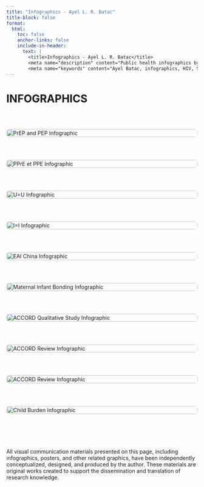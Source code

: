 ```yaml
---
title: "Infographics - Ayel L. R. Batac"
title-block: false
format:
  html:
    toc: false
    anchor-links: false
    include-in-header: 
      text: |
        <title>Infographics - Ayel L. R. Batac</title>
        <meta name="description" content="Public health infographics by Ayel L. R. Batac, translating research on infectious diseases, allergy, and clinical immunology into accessible visuals." />
        <meta name="keywords" content="Ayel Batac, infographics, HIV, STBBIs, public health, global health, allergy, food allergy, COVID-19, vaccine hesitancy, pediatrics, psychological, social, psychosocial burden, knowledge translation, health communication, data visualization, epidemiologist, health equity" />
---
```


# INFOGRAPHICS

$~$

<style>
/* Add hover zoom effect */
.infographic-gallery img {
  transition: transform 0.3s ease;
}

.infographic-gallery img:hover {
  transform: scale(1.05); /* Slight zoom on hover */
}
</style>

<div class="infographic-gallery" style="display: grid; grid-template-columns: repeat(auto-fit, minmax(300px, 1fr)); gap: 2rem;">

  <!-- 1 image -->
  <a href="prep_pep.png" target="_blank">
    <img src="prep_pep.png" alt="PrEP and PEP Infographic" style="width: 100%; border-radius: 8px;">
  </a>
  
  <!-- 2 image -->
  <a href="prep_pep_fr.png" target="_blank">
    <img src="prep_pep_fr.png" alt="PPrE et PPE Infographic" style="width: 100%; border-radius: 8px;">
  </a>

  <!-- 3 image -->
  <a href="hiv.png" target="_blank">
    <img src="hiv.png" alt="U=U Infographic" style="width: 100%; border-radius: 8px;">
  </a>

  <!-- 4 image -->
  <a href="hiv_fr.png" target="_blank">
    <img src="hiv_fr.png" alt="I=I Infographic" style="width: 100%; border-radius: 8px;">
  </a>
  
  <!-- 5 image -->
  <a href="eai_china.png" target="_blank">
    <img src="eai_approved_china.png" alt="EAI China Infographic" style="width: 100%; border-radius: 8px;">
  </a>

  <!-- 6 image -->
  <a href="maternal_infant_bonding.png" target="_blank">
    <img src="maternal_infant_bonding.png" alt="Maternal Infant Bonding Infographic" style="width: 100%; border-radius: 8px;">
  </a>

  <!-- 7 image -->
  <a href="accord_qual.jpg" target="_blank">
    <img src="accord_qual.jpg" alt="ACCORD Qualitative Study Infographic" style="width: 100%; border-radius: 8px;">
  </a>

  <!-- 8 image -->
  <a href="accord_review.png" target="_blank">
    <img src="accord_review.png" alt="ACCORD Review Infographic" style="width: 100%; border-radius: 8px;">
  </a>

  <!-- 9 image -->
  <a href="accord_review_fr.png" target="_blank">
    <img src="accord_review_fr.png" alt="ACCORD Review Infographic" style="width: 100%; border-radius: 8px;">
  </a>

  <!-- 10 image -->
  <a href="child_burden.jpg" target="_blank">
    <img src="child_burden.jpg" alt="Child Burden Infographic" style="width: 100%; border-radius: 8px;">
  </a>

</div>

$~$

$~$

All visual communication materials presented on this page, including infographics, posters, and other related graphics, have been independently conceptualized, designed, and produced by the author. These materials are original works created to support the dissemination and translation of research knowledge.
